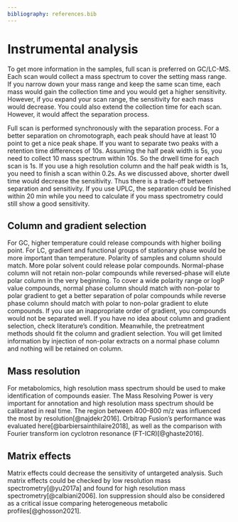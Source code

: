 ```yaml
---
bibliography: references.bib
---
```


# Instrumental analysis

To get more information in the samples, full scan is preferred on GC/LC-MS. Each scan would collect a mass spectrum to cover the setting mass range. If you narrow down your mass range and keep the same scan time, each mass would gain the collection time and you would get a higher sensitivity. However, if you expand your scan range, the sensitivity for each mass would decrease. You could also extend the collection time for each scan. However, it would affect the separation process.

Full scan is performed synchronously with the separation process. For a better separation on chromotograph, each peak should have at least 10 point to get a nice peak shape. If you want to separate two peaks with a retention time differences of 10s. Assuming the half peak width is 5s, you need to collect 10 mass spectrum within 10s. So the drwell time for each scan is 1s. If you use a high resolution column and the half peak width is 1s, you need to finish a scan within 0.2s. As we discussed above, shorter dwell time would decrease the sensitivity. Thus there is a trade-off between separation and sensitivity. If you use UPLC, the separation could be finished within 20 min while you need to calculate if you mass spectrometry could still show a good sensitivity.

## Column and gradient selection

For GC, higher temperature could release compounds with higher boiling point. For LC, gradient and functional groups of stationary phase would be more important than temperature. Polarity of samples and column should match. More polar solvent could release polar compounds. Normal-phase column will not retain non-polar compounds while reversed-phase will elute polar column in the very beginning. To cover a wide polarity range or logP value compounds, normal phase column should match with non-polar to polar gradient to get a better separation of polar compounds while reverse phase column should match with polar to non-polar gradient to elute compounds. If you use an inappropriate order of gradient, you compounds would not be separated well. If you have no idea about column and gradient selection, check literature's condition. Meanwhile, the pretreatment methods should fit the column and gradient selection. You will get limited information by injection of non-polar extracts on a normal phase column and nothing will be retained on column.

## Mass resolution

For metabolomics, high resolution mass spectrum should be used to make identification of compounds easier. The Mass Resolving Power is very important for annotation and high resolution mass spectrum should be calibrated in real time. The region between 400--800 m/z was influenced the most by resolution[@najdekr2016]. Orbitrap Fusion's performance was evaluated here[@barbiersainthilaire2018], as well as the comparison with Fourier transform ion cyclotron resonance (FT-ICR)[@ghaste2016].

## Matrix effects

Matrix effects could decrease the sensitivity of untargeted analysis. Such matrix effects could be checked by low resolution mass spectrometry[@yu2017a] and found for high resolution mass spectrometry[@calbiani2006]. Ion suppression should also be considered as a critical issue comparing heterogeneous metabolic profiles[@ghosson2021].
